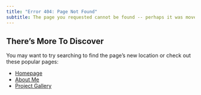 ```yaml
---
title: "Error 404: Page Not Found"
subtitle: The page you requested cannot be found -- perhaps it was moved or renamed.
---
```


## There's More To Discover

You may want to try searching to find the page's new location or check out these popular pages:

- [Homepage](index.qmd)
- [About Me](about.qmd)
- [Project Gallery](gallery.qmd)